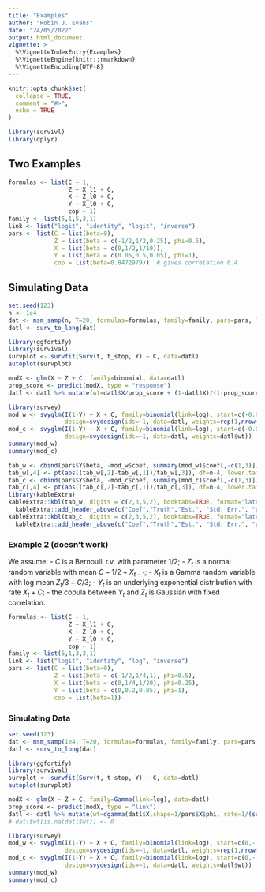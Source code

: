 ```yaml
---
title: "Examples"
author: "Robin J. Evans"
date: "24/05/2022"
output: html_document
vignette: >
  %\VignetteIndexEntry{Examples}
  %\VignetteEngine{knitr::rmarkdown}
  %\VignetteEncoding{UTF-8}
---
```


```r
knitr::opts_chunk$set(
  collapse = TRUE,
  comment = "#>",
  echo = TRUE
)
```

```r
library(survivl)
library(dplyr)
```

## Two Examples

```r
formulas <- list(C ~ 1,
                 Z ~ X_l1 + C,
                 X ~ Z_l0 + C,
                 Y ~ X_l0 + C,
                 cop ~ 1)
family <- list(5,1,5,3,1)
link <- list("logit", "identity", "logit", "inverse")
pars <- list(C = list(beta=0),
             Z = list(beta = c(-1/2,1/2,0.25), phi=0.5),
             X = list(beta = c(0,1/2,1/10)),
             Y = list(beta = c(0.05,0.5,0.05), phi=1),
             cop = list(beta=0.8472979))  # gives correlation 0.4
```

## Simulating Data

```r
set.seed(123)
n <- 1e4
dat <- msm_samp(n, T=20, formulas=formulas, family=family, pars=pars, link=link)
datl <- surv_to_long(dat)
```

```r
library(ggfortify)
library(survival)
survplot <- survfit(Surv(t, t_stop, Y) ~ C, data=datl)
autoplot(survplot)
```

```r
modX <- glm(X ~ Z + C, family=binomial, data=datl)
prop_score <- predict(modX, type = "response")
datl <- datl %>% mutate(wt=datl$X/prop_score + (1-datl$X)/(1-prop_score))
```

```r
library(survey)
mod_w <- svyglm(I(1-Y) ~ X + C, family=binomial(link=log), start=c(-0.01,-.5,-.05),
                design=svydesign(ids=~1, data=datl, weights=rep(1,nrow(datl))))
mod_c <- svyglm(I(1-Y) ~ X + C, family=binomial(link=log), start=c(-0.01,-.5,-.05),
                design=svydesign(ids=~1, data=datl, weights=datl$wt))
summary(mod_w)
summary(mod_c)
```

```r
tab_w <- cbind(pars$Y$beta, -mod_w$coef, summary(mod_w)$coef[,-c(1,3)])
tab_w[,4] <- pt(abs((tab_w[,2]-tab_w[,1])/tab_w[,3]), df=n-4, lower.tail = FALSE)
tab_c <- cbind(pars$Y$beta, -mod_c$coef, summary(mod_c)$coef[,-c(1,3)])
tab_c[,4] <- pt(abs((tab_c[,2]-tab_c[,1])/tab_c[,3]), df=n-4, lower.tail = FALSE)
library(kableExtra)
kableExtra::kbl(tab_w, digits = c(2,3,5,2), booktabs=TRUE, format="latex")  %>%  
  kableExtra::add_header_above(c("Coef","Truth","Est.", "Std. Err.", "p-value"))
kableExtra::kbl(tab_c, digits = c(2,3,5,2), booktabs=TRUE, format="latex")  %>%  
  kableExtra::add_header_above(c("Coef","Truth","Est.", "Std. Err.", "p-value"))
```

### Example 2 (doesn't work)

We assume:
 - $C$ is a Bernoulli r.v. with parameter $1/2$;
 - $Z_t$ is a normal random variable with mean $C - 1/2 + X_{t-1}$;
 - $X_t$ is a Gamma random variable with log mean $Z_t/3 + C/3$;
 - $Y_t$ is an underlying exponential distribution with rate $X_t + C$;
 - the copula between $Y_t$ and $Z_t$ is Gaussian with fixed correlation.

```r
formulas <- list(C ~ 1,
                 Z ~ X_l1 + C,
                 X ~ Z_l0 + C,
                 Y ~ X_l0 + C,
                 cop ~ 1)
family <- list(5,1,3,3,1)
link <- list("logit", "identity", "log", "inverse")
pars <- list(C = list(beta=0),
             Z = list(beta = c(-1/2,1/4,1), phi=0.5),
             X = list(beta = c(0,1/4,1/20), phi=0.25),
             Y = list(beta = c(0,0.2,0.05), phi=1),
             cop = list(beta=1))
```

### Simulating Data

```r
set.seed(123)
dat <- msm_samp(1e4, T=20, formulas=formulas, family=family, pars=pars, link=link)
datl <- surv_to_long(dat)
```

```r
library(ggfortify)
library(survival)
survplot <- survfit(Surv(t, t_stop, Y) ~ C, data=datl)
autoplot(survplot)
```

```r
modX <- glm(X ~ Z + C, family=Gamma(link=log), data=datl)
prop_score <- predict(modX, type = "link")
datl <- datl %>% mutate(wt=dgamma(datl$X,shape=1/pars$X$phi, rate=1/(sum(pars$X$beta*c(1,mean(datl$Z), mean(datl$C)))*pars$X$phi))/dgamma(datl$X, shape=1/pars$X$phi, rate=1/(pars$X$phi*exp(prop_score))))
# datl$wt[is.na(datl$wt)] <- 0
```

```r
library(survey)
mod_w <- svyglm(I(1-Y) ~ X + C, family=binomial(link=log), start=c(0,-.2,-.05),
                design=svydesign(ids=~1, data=datl, weights=rep(1,nrow(datl))))
mod_c <- svyglm(I(1-Y) ~ X + C, family=binomial(link=log), start=c(0,-.2,-.05),
                design=svydesign(ids=~1, data=datl, weights=datl$wt))
summary(mod_w)
summary(mod_c)
```
